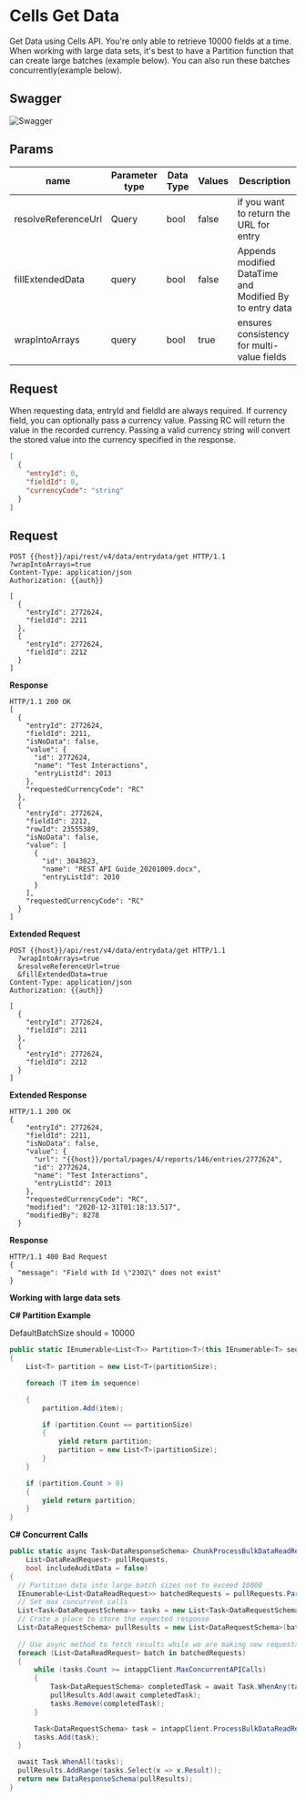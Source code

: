 # Cells Get Data

Get Data using Cells API. You're only able to retrieve 10000 fields at a time. When working with large data sets, it's best to have a Partition function that can create large batches (example below). You can also run these batches concurrently(example below).

## Swagger
![Swagger](./cells_get.png)

## Params

| name                | Parameter type | Data Type | Values | Description                                             |
| ------------------- | -------------- | --------- | ------ | ------------------------------------------------------- |
| resolveReferenceUrl | Query          | bool      | false  | if you want to return the URL for entry                 |
| fillExtendedData    | query          | bool      | false  | Appends modified DataTime and Modified By to entry data |
| wrapIntoArrays      | query          | bool      | true   | ensures consistency for multi-value fields              |

## Request
When requesting data, entryId and fieldId are always required. If currency field, you can optionally pass a currency value. Passing RC will return the value in the recorded currency. Passing a valid currency string will convert the stored value into the currency specified in the response.

```json
[
  {
    "entryId": 0,
    "fieldId": 0,
    "currencyCode": "string"
  }
]
```

## Request
```
POST {{host}}/api/rest/v4/data/entrydata/get HTTP/1.1
?wrapIntoArrays=true
Content-Type: application/json
Authorization: {{auth}}

[
  {
    "entryId": 2772624,
    "fieldId": 2211
  },
  {
    "entryId": 2772624,
    "fieldId": 2212
  }
]

```

**Response**
```
HTTP/1.1 200 OK
[
  {
    "entryId": 2772624,
    "fieldId": 2211,
    "isNoData": false,
    "value": {
      "id": 2772624,
      "name": "Test Interactions",
      "entryListId": 2013
    },
    "requestedCurrencyCode": "RC"
  },
  {
    "entryId": 2772624,
    "fieldId": 2212,
    "rowId": 23555389,
    "isNoData": false,
    "value": [
      {
        "id": 3043023,
        "name": "REST API Guide_20201009.docx",
        "entryListId": 2010
      }
    ],
    "requestedCurrencyCode": "RC"
  }
]
```
**Extended Request**
```
POST {{host}}/api/rest/v4/data/entrydata/get HTTP/1.1
  ?wrapIntoArrays=true
  &resolveReferenceUrl=true
  &fillExtendedData=true
Content-Type: application/json
Authorization: {{auth}}

[
  {
    "entryId": 2772624,
    "fieldId": 2211
  },
  {
    "entryId": 2772624,
    "fieldId": 2212
  }
]

```

**Extended Response**
```
HTTP/1.1 200 OK
{
    "entryId": 2772624,
    "fieldId": 2211,
    "isNoData": false,
    "value": {
      "url": "{{host}}/portal/pages/4/reports/146/entries/2772624",
      "id": 2772624,
      "name": "Test Interactions",
      "entryListId": 2013
    },
    "requestedCurrencyCode": "RC",
    "modified": "2020-12-31T01:18:13.517",
    "modifiedBy": 8278
  }
```
**Response**
```
HTTP/1.1 400 Bad Request
{
  "message": "Field with Id \"2302\" does not exist"
}
```

**Working with large data sets**

**C# Partition Example**

DefaultBatchSize should = 10000

```csharp
public static IEnumerable<List<T>> Partition<T>(this IEnumerable<T> sequence, int partitionSize = DefaultBatchSize) 
{ 
    List<T> partition = new List<T>(partitionSize); 

    foreach (T item in sequence) 

    { 
        partition.Add(item); 

        if (partition.Count == partitionSize) 
        { 
            yield return partition; 
            partition = new List<T>(partitionSize); 
        } 
    } 

    if (partition.Count > 0) 
    { 
        yield return partition; 
    } 
} 
```
**C# Concurrent Calls**
```csharp
public static async Task<DataResponseSchema> ChunkProcessBulkDataReadRequestsAsync(this IntappAPIClient intappClient,
    List<DataReadRequest> pullRequests,
    bool includeAuditData = false)
{
  // Partition data into large batch sizes not to exceed 10000
  IEnumerable<List<DataReadRequest>> batchedRequests = pullRequests.Partition();
  // Set max concurrent calls
  List<Task<DataRequestSchema>> tasks = new List<Task<DataRequestSchema>>(intappClient.MaxConcurrentAPICalls + 1);
  // Crate a place to store the expected response
  List<DataRequestSchema> pullResults = new List<DataRequestSchema>(batchedRequests.Count());
  
  // Use async method to fetch results while we are making new requests
  foreach (List<DataReadRequest> batch in batchedRequests)
  {
      while (tasks.Count >= intappClient.MaxConcurrentAPICalls)
      {
          Task<DataRequestSchema> completedTask = await Task.WhenAny(tasks);
          pullResults.Add(await completedTask);
          tasks.Remove(completedTask);
      }

      Task<DataRequestSchema> task = intappClient.ProcessBulkDataReadRequestAsync(batch, false, includeAuditData);
      tasks.Add(task);
  }

  await Task.WhenAll(tasks);
  pullResults.AddRange(tasks.Select(x => x.Result));
  return new DataResponseSchema(pullResults);
}
```